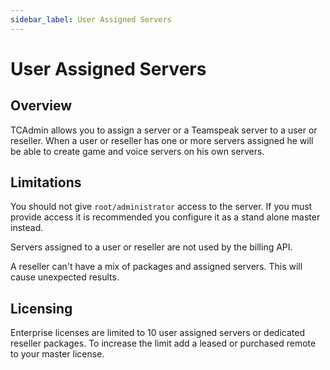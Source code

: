 ```yaml
---
sidebar_label: User Assigned Servers
---
```


# User Assigned Servers

## Overview

TCAdmin allows you to assign a server or a Teamspeak server to a user or reseller. When a user or reseller has one or more servers assigned he will be able to create game and voice servers on his own servers.

## Limitations

You should not give `root/administrator` access to the server. If you must provide access it is recommended you configure it as a stand alone master instead.

Servers assigned to a user or reseller are not used by the billing API.

A reseller can't have a mix of packages and assigned servers. This will cause unexpected results.

## Licensing

Enterprise licenses are limited to 10 user assigned servers or dedicated reseller packages. To increase the limit add a leased or purchased remote to your master license.